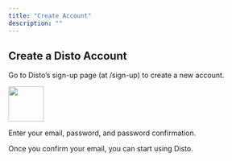 ```yaml
---
title: "Create Account"
description: ""
---
```


## Create a Disto Account

Go to Disto’s sign-up page (at /sign-up) to create a new account.

<img height="70" src="/images/sign_up.png" />


Enter your email, password, and password confirmation.

Once you confirm your email, you can start using Disto.
